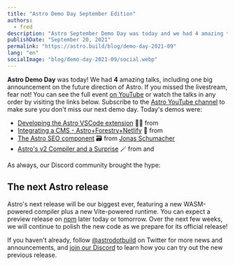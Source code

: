 ```yaml
---
title: "Astro Demo Day September Edition"
authors:
  - fred
description: "Astro September Demo Day was today and we had 4 amazing talks, including one with big announcements on the future direction of Astro."
publishDate: "September 20, 2021"
permalink: "https://astro.build/blog/demo-day-2021-09"
lang: "en"
socialImage: "blog/demo-day-2021-09/social.webp"
---
```



**Astro Demo Day** was today! We had **4** amazing talks, including one big announcement on the future direction of Astro. If you missed the livestream, fear not! You can see the full event [on YouTube](https://www.youtube.com/watch?v=-ExcBJrXOd8) or watch the talks in any order by visiting the links below. Subscribe to the [Astro YouTube channel](https://www.youtube.com/channel/UCeFjmvZEK-MoefuYXptnX6A) to make sure you don't miss our next demo day. Today's demos were:

- [Developing the Astro VSCode extension](https://youtu.be/-ExcBJrXOd8?t=109) 🧑‍💻 from <Mention name="matthew" />
- [Integrating a CMS - Astro+Forestry+Netlify](https://youtu.be/-ExcBJrXOd8?t=763) 🌳 from <Mention name="tony" />
- [The Astro SEO component](https://youtu.be/-ExcBJrXOd8?t=1384) 🗃 from [Jonas Schumacher](https://twitter.com/jonasmerlin1)
- [Astro's v2 Compiler and a Surprise](https://youtu.be/-ExcBJrXOd8?t=2070) 🪄 from <Mention name="drew" /> and <Mention name="nate" />

As always, our Discord community brought the hype:

<BlogContentImage src={discordChat} alt="Messages from the Demo Day chat room on Discord" />

## The next Astro release

Astro's next release will be our biggest ever, featuring a new WASM-powered compiler plus a new Vite-powered runtime. You can expect a preview release on [npm](https://www.npmjs.com/package/astro) later today or tomorrow. Over the next few weeks, we will continue to polish the new code as we prepare for its official release!

If you haven't already, follow [@astrodotbuild](https://twitter.com/astrodotbuild) on Twitter for more news and announcements, and [join our Discord](https://astro.build/chat) to learn how you can try out the new previous release.
